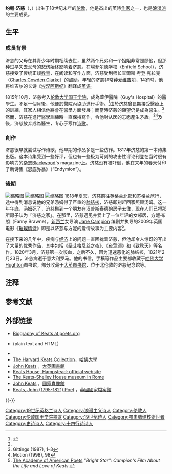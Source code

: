 {{distinguish|慈濟}}
{{Infobox writer
| name          = 约翰·济慈<br />John Keats
| image         = John Keats by William Hilton.jpg
| image_size    = 
| caption       = 
| pseudonym     = 
| birth_date    = 1795年10月31日
| birth_place   = {{ENG}}[[倫敦|倫敦]]
| death_date    = {{death date and age|1821|2|23|1795|10|31}}
| death_place   = {{flagicon|Papal States}} [[教皇国|教皇国]][[罗马|罗马]]
| occupation    = [[詩人|詩人]]
| nationality   = {{ENG}}
| alma_mater    = [[伦敦国王学院|伦敦国王学院]]
| period        = 
| genre         = 浪漫詩歌
| movement      = [[浪漫主義|浪漫主義]]
| notable_works = 《夜鶯頌》
| influences    = [[維吉爾|維吉爾]]
| influenced    = 
| signature     = 
| website       = 
| misc          = 
}}
'''约翰·济慈'''{{NoteTag|济慈专指John Keats；其他Keats翻译为“[[基茨|基茨]]”。}}（{{lang-en|John Keats}}，{{bd|1795年|10月31日|1821年|2月23日|catIdx=Keats}}）出生于18世纪末年的[[伦敦|伦敦]]，他是杰出的英诗[[作家|作家]]之一，也是[[浪漫派|浪漫派]]的主要成员。

== 生平 ==
=== 成長背景 ===
济慈的父母在其青少年时期相续去世，虽然两个兄弟和一个姐姐非常照顾他，但那种过早失去父母的悲伤始终影响着济慈。在埃菲尔德学校（Enfield School），济慈接受了传统正规[[教育|教育]]，在阅读和写作方面，济慈受到师长查爾斯·考登·克拉克（[[Charles_Cowden_Clarke|Charles Cowden Clarke]]）的鼓励。年轻的济慈非常钟爱[[维吉尔|维吉尔]]，14岁时，他将维吉尔的长诗《[[埃涅阿斯纪|埃涅阿斯纪]]》翻译成[[英语|英语]]。

1815年10月，济慈考入[[伦敦大学国王学院|伦敦大学国王学院]]，成為蓋伊醫院（Guy's Hospital）的醫學生。不足一個月後，他便於醫院內協助進行手術。<ref Name="NDB">{{cite web |url=http://www.nationalarchives.gov.uk/currency/default0.asp#mid |title=See the British National Archives for conversion rates |publisher=Nationalarchives.gov.uk |date= |accessdate=2014-03-01 |archive-date=2017-11-15 |archive-url=https://web.archive.org/web/20171115191708/https://www.nationalarchives.gov.uk/currency/default0.asp#mid |dead-url=no }}</ref>由於济慈曾長期接受醫療上的訓練，其家人相信他將會在醫學方面發展；而當時济慈的願望仍是成為醫生。<ref Name="NDB"/>然而，济慈在進行醫學訓練時一直保持寫作，令他對从医的志愿產生矛盾。<ref Name="Poemsletters">Gittings (1987), 1–3</ref><ref>Motion (1998), 98</ref>及後，济慈放弃成為醫生，专心于写作[[诗歌|诗歌]]。

=== 創作 ===
济慈很早就尝试写作诗歌，他早期的作品多是一些仿作。1817年济慈的第一本诗集出版。这本诗集受到一些好评，但也有一些极为苛刻的攻击性评论刊登在当时很有影响力的[[杂志|杂志]]Blackwood's magazine上。济慈没有被吓倒，他在来年的春天付印了新诗集《恩底弥翁》（“Endymion”）。

=== 後期 ===
[[File:Keats_House.jpg|缩略图]]
[[File:Fannybrawne.jpg|缩略图]]
[[File:John_Keats_Tombstone_in_Rome_01.jpg|缩略图]]
1818年夏天，济慈前往[[英格兰|英格兰]]北部和[[苏格兰|苏格兰]]旅行，途中得到消息说他的兄弟汤姆得了严重的[[肺结核|肺结核]]，济慈即刻赶回家照顾汤姆。这一年年底，汤姆死了，济慈搬到一个朋友在[[汉普斯泰德|汉普斯泰德]]的房子去住，现在人们已将那所房子认为「济慈之家」。在那里，济慈遇见并爱上了一位年轻的女邻居，方妮·布朗（Fanny Brawne）。[[新西兰|新西兰]]女导演 [[Jane_Campion|Jane Campion]] 编剧并执导的2009年英国电影《[[璀璨情诗|璀璨情诗]]》即是以济慈与方妮的爱情故事为主要内容<ref>[http://www.poets.org/viewmedia.php/prmMID/21014 The Academy of American Poets] {{Wayback|url=http://www.poets.org/viewmedia.php/prmMID/21014 |date=20090927145121 }} ''"Bright Star": Campion's Film About the Life and Love of Keats''.</ref>。

在接下来的几年中，疾病与[[经济|经济]]上的问题一直困扰着济慈，但他却令人惊讶的写出了大量的优秀作品，其中包括《[[圣艾格尼丝之夜|圣艾格尼丝之夜]]》、《[[夜莺颂|夜莺颂]]》和《[[致秋天|致秋天]]》等名作。1820年3月，济慈第一次咳血，之后不久，因为迅速恶化的肺结核，1821年2月23日，济慈病逝于意大利罗马。他的书信，手稿等作品主要都收藏于[[哈佛大学|哈佛大学]]Hughton图书馆，部分收藏于[[大英图书馆|大英图书馆]]、位于北伦敦的济慈纪念馆等。

== 注释 ==
{{NoteFoot}}

== 参考文献 ==
{{Reflist}}

== 外部链接 ==
{{Commons category|John Keats}}
* [https://web.archive.org/web/20140403135411/http://www.poets.org/poet.php/prmPID/66 Biography of Keats at poets.org]
* {{gutenberg author| id=John+Keats| name=John Keats}} (plain text and HTML)
* {{librivox author|John+Keats}}
* [https://web.archive.org/web/20170104234150/http://hcl.harvard.edu/libraries/houghton/collections/modern/keats.cfm The Harvard Keats Collection]，[[哈佛大學|哈佛大學]]
* [http://www.bl.uk/onlinegallery/features/keats/keats.html John Keats] {{Wayback|url=http://www.bl.uk/onlinegallery/features/keats/keats.html |date=20150426115933 }}，[[大英圖書館|大英圖書館]]
* [https://archive.is/20121223150250/http://www.cityoflondon.gov.uk/keatshousehampstead Keats House, Hampstead: official website]
* [https://web.archive.org/web/20200329203830/http://www.keats-shelley-house.org/ The Keats-Shelley House museum in Rome]
*[http://www.npg.org.uk/live/search/person.asp?search=ss&sText=Keats&LinkID=mp02480 John Keats] {{Wayback|url=http://www.npg.org.uk/live/search/person.asp?search=ss&sText=Keats&LinkID=mp02480 |date=20081211111453 }}，[[國家肖像館|國家肖像館]]
* [http://www.nationalarchives.gov.uk/nra/searches/subjectView.asp?ID=P15963 Keats, John (1795-1821) Poet] {{Wayback|url=http://www.nationalarchives.gov.uk/nra/searches/subjectView.asp?ID=P15963 |date=20140222065549 }}，[[英國國家檔案館|英國國家檔案館]]

{{-}}
{{浪漫主義}}

{{Authority control}}

{{DEFAULTSORT:keats}}
[[Category:19世纪英格兰诗人|Category:19世纪英格兰诗人]]
[[Category:浪漫主义诗人|Category:浪漫主义诗人]]
[[Category:伦敦人|Category:伦敦人]]
[[Category:伦敦国王学院校友|Category:伦敦国王学院校友]]
[[Category:19世纪诗人|Category:19世纪诗人]]
[[Category:罹患肺结核逝世者|Category:罹患肺结核逝世者]]
[[Category:史诗诗人|Category:史诗诗人]]
[[Category:十四行诗诗人|Category:十四行诗诗人]]